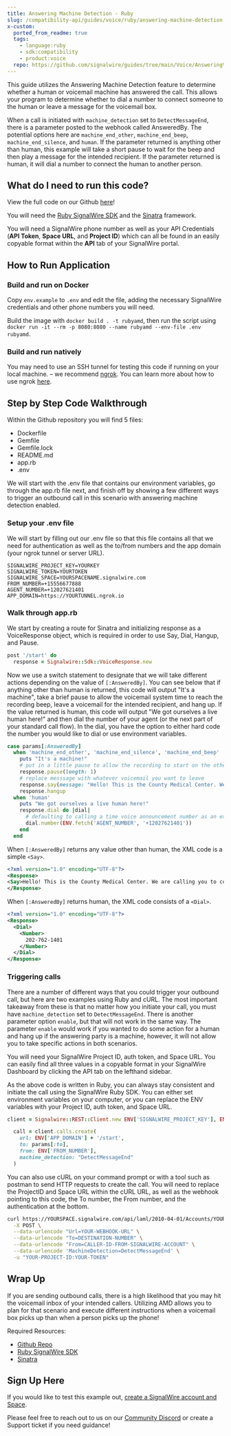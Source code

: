 ---
title: Answering Machine Detection - Ruby
slug: /compatibility-api/guides/voice/ruby/answering-machine-detection
x-custom:
  ported_from_readme: true
  tags:
    - language:ruby
    - sdk:compatibility
    - product:voice
  repo: https://github.com/signalwire/guides/tree/main/Voice/Answering%20Machine%20Detection%20with%20Ruby
---

This guide utilizes the Answering Machine Detection feature to determine whether a human or voicemail machine has answered the call. This allows your program to determine whether to dial a number to connect someone to the human or leave a message for the voicemail box.

When a call is initiated with `machine_detection` set to `DetectMessageEnd`, there is a parameter posted to the webhook called AnsweredBy. The potential options here are `machine_end_other`, `machine_end_beep`, `machine_end_silence`, and `human`. If the parameter returned is anything other than human, this example will take a short pause to wait for the beep and then play a message for the intended recipient. If the parameter returned is human, it will dial a number to connect the human to another person.

What do I need to run this code?
--------------------------------

View the full code on our Github [here](https://github.com/signalwire/guides/tree/main/Voice/Answering%20Machine%20Detection%20with%20Ruby)!

You will need the [Ruby SignalWire SDK](/compatibility-api/sdks) and the [Sinatra](http://sinatrarb.com/) framework.

You will need a SignalWire phone number as well as your API Credentials (**API Token**, **Space URL**, and **Project ID**) which can all be found in an easily copyable format within the **API** tab of your SignalWire portal. 

How to Run Application
----------------------

### Build and run on Docker

Copy `env.example` to `.env` and edit the file, adding the necessary SignalWire credentials and other phone numbers you will need.

Build the image with `docker build . -t rubyamd`, then run the script using `docker run -it --rm -p 8080:8080 --name rubyamd --env-file .env rubyamd`.

### Build and run natively

You may need to use an SSH tunnel for testing this code if running on your local machine. – we recommend [ngrok](https://ngrok.com/). You can learn more about how to use ngrok [here](/platform/basics/guides/technical-troubleshooting/how-to-test-webhooks-with-ngrok). 

Step by Step Code Walkthrough
-----------------------------

Within the Github repository you will find 5 files:

- Dockerfile 
- Gemfile
- Gemfile.lock
- README.md
- app.rb
- .env 

We will start with the .env file that contains our environment variables, go through the app.rb file next, and finish off by showing a few different ways to trigger an outbound call in this scenario with answering machine detection enabled. 

### Setup your .env file

We will start by filling out our .env file so that this file contains all that we need for authentication as well as the to/from numbers and the app domain (your ngrok tunnel or server URL). 

```text
SIGNALWIRE_PROJECT_KEY=YOURKEY
SIGNALWIRE_TOKEN=YOURTOKEN
SIGNALWIRE_SPACE=YOURSPACENAME.signalwire.com
FROM_NUMBER=+15556677888
AGENT_NUMBER=+12027621401
APP_DOMAIN=https://YOURTUNNEL.ngrok.io
```

### Walk through app.rb

We start by creating a route for Sinatra and initializing response as a VoiceResponse object, which is required in order to use Say, Dial, Hangup, and Pause. 

```ruby
post '/start' do
  response = Signalwire::Sdk::VoiceResponse.new
```

Now we use a switch statement to designate that we will take different actions depending on the value of `[:AnsweredBy]`. You can see below that if anything other than human is returned, this code will output "It's a machine", take a brief pause to allow the voicemail system time to reach the recording beep, leave a voicemail for the intended recipient, and hang up. If the value returned is human, this code will output "We got ourselves a live human here!" and then dial the number of your agent (or the next part of your standard call flow). In the dial, you have the option to either hard code the number you would like to dial or use environment variables. 

```ruby
case params[:AnsweredBy]
  when 'machine_end_other', 'machine_end_silence', 'machine_end_beep'
    puts "It's a machine!"
    # put in a little pause to allow the recording to start on the other end
    response.pause(length: 1)
    # replace messsage with whatever voicemail you want to leave
    response.say(message: "Hello! This is the County Medical Center. We are calling you to confirm your doctor appointment. Please call us back as soon as possible.")
    response.hangup
  when 'human'
    puts "We got ourselves a live human here!"
    response.dial do |dial|
      # defaulting to calling a time voice announcement number as an example
      dial.number(ENV.fetch('AGENT_NUMBER', '+12027621401'))
    end
  end
```

When `[:AnsweredBy]` returns any value other than human, the XML code is a simple `<Say>`.  

```xml
<?xml version="1.0" encoding="UTF-8"?>
<Response>
<Say>Hello! This is the County Medical Center. We are calling you to confirm your doctor appointment. Please call us back as soon as possible.</Say>
</Response>
```

When `[:AnsweredBy]` returns human, the XML code consists of a `<Dial>`. 

```xml
<?xml version="1.0" encoding="UTF-8"?>
<Response>
  <Dial>
    <Number>
      202-762-1401
    </Number>
  </Dial>
</Response>
```

### Triggering calls

There are a number of different ways that you could trigger your outbound call, but here are two examples using Ruby and cURL. The most important takeaway from these is that no matter how you initiate your call, you must have `machine_detection` set to `DetectMessageEnd`. There is another parameter option `enable`, but that will not work in the same way. The parameter `enable` would work if you wanted to do some action for a human and hang up if the answering party is a machine, however, it will not allow you to take specific actions in both scenarios. 

You will need your SignalWire Project ID, auth token, and Space URL. You can easily find all three values in a copyable format in your SignalWire Dashboard by clicking the API tab on the lefthand sidebar. 

As the above code is written in Ruby, you can always stay consistent and initiate the call using the SignalWire Ruby SDK. You can either set environment variables on your computer, or you can replace the ENV variables with your Project ID, auth token, and Space URL. 

```ruby
client = Signalwire::REST::Client.new ENV['SIGNALWIRE_PROJECT_KEY'], ENV['SIGNALWIRE_TOKEN'], signalwire_space_url: ENV['SIGNALWIRE_SPACE']

  call = client.calls.create(
    url: ENV['APP_DOMAIN'] + '/start',
    to: params[:to],
    from: ENV['FROM_NUMBER'],
    machine_detection: "DetectMessageEnd"
  )
```

You can also use cURL on your command prompt or with a tool such as postman to send HTTP requests to create the call. You will need to replace the ProjectID and Space URL within the cURL URL, as well as the webhook pointing to this code, the To number, the From number, and the authentication at the bottom. 

```bash
curl https://YOURSPACE.signalwire.com/api/laml/2010-04-01/Accounts/YOUR-PROJECT-ID/Calls.json \
  -X POST \
  --data-urlencode "Url=YOUR-WEBHOOK-URL" \
  --data-urlencode "To=DESTINATION-NUMBER" \
  --data-urlencode "From=CALLER-ID-FROM-SIGNALWIRE-ACCOUNT" \
  --data-urlencode 'MachineDetection=DetectMessageEnd' \
  -u "YOUR-PROJECT-ID:YOUR-TOKEN"
```

Wrap Up
-------

If you are sending outbound calls, there is a high likelihood that you may hit the voicemail inbox of your intended callers. Utilizing AMD allows you to plan for that scenario and execute different instructions when a voicemail box picks up than when a person picks up the phone!

Required Resources: 

- [Github Repo](https://github.com/signalwire/guides/tree/main/Voice/Answering%20Machine%20Detection%20with%20Ruby)
- [Ruby SignalWire SDK](/compatibility-api/sdks)
- [Sinatra](http://sinatrarb.com/) 

Sign Up Here
------------

If you would like to test this example out, [create a SignalWire account and Space](https://m.signalwire.com/signups/new?s=1).

Please feel free to reach out to us on our [Community Discord](https://discord.com/invite/F2WNYTNjuF) or create a Support ticket if you need guidance!
